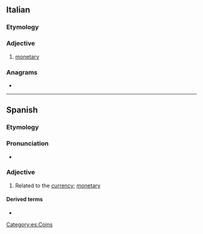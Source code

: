 {{also|monetário}}
==Italian==

===Etymology===
{{desc|la|monetarius|monetarius|of or belonging to the mint}}

===Adjective===
{{it-adj|monetar|io|ia|i|ie}}

# [[monetary]]

===Anagrams===
* {{l|it|erotomani}}

----

==Spanish==

===Etymology===
{{desc|la|monetarius|monetarius|of or belonging to the mint}}

===Pronunciation===
* {{es-IPA}}

===Adjective===
{{es-adj|f=monetaria}}

# Related to the [[currency]]; [[monetary]]

====Derived terms====
* {{l|es|Fondo Monetario Internacional}}

[[Category:es:Coins]]